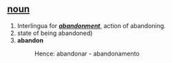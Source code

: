 == [[noun]] ==
# Interlingua for ''' '' [[abandonment]] '' ''', action of abandoning. 
# state of being abandoned)
#'''abandon''' 
#:Hence: abandonar - abandonamento